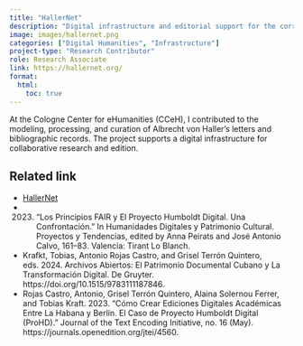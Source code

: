 ```yaml
---
title: "HallerNet"
description: "Digital infrastructure and editorial support for the correspondence of Albrecht von Haller."
image: images/hallernet.png
categories: ["Digital Humanities", "Infrastructure"]
project-type: "Research Contributor"
role: Research Associate
link: https://hallernet.org/
format:
  html:
    toc: true
---
```


At the Cologne Center for eHumanities (CCeH), I contributed to the modeling, processing, and curation of Albrecht von Haller’s letters and bibliographic records. The project supports a digital infrastructure for collaborative research and edition.

## Related link
- [HallerNet](https://hallernet.org/)
- 2023. “Los Principios FAIR y El Proyecto Humboldt Digital. Una Confrontación.” In Humanidades Digitales y Patrimonio Cultural. Proyectos y Tendencias, edited by Anna Peirats and José Antonio Calvo, 161–83. Valencia: Tirant Lo Blanch. 
- Krafkt, Tobias, Antonio Rojas Castro, and Grisel Terrón Quintero, eds. 2024. Archivos Abiertos: El Patrimonio Documental Cubano y La Transformación Digital. De Gruyter. https://doi.org/10.1515/9783111187846. 
- Rojas Castro, Antonio, Grisel Terrón Quintero, Alaina Solernou Ferrer, and Tobias Kraft. 2023. “Cómo Crear Ediciones Digitales Académicas Entre La Habana y Berlín. El Caso de Proyecto Humboldt Digital (ProHD).” Journal of the Text Encoding Initiative, no. 16 (May). https://journals.openedition.org/jtei/4560. 
